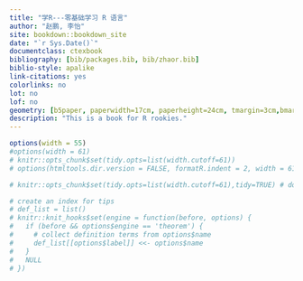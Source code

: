 ```yaml
--- 
title: "学R---零基础学习 R 语言"
author: "赵鹏, 李怡"
site: bookdown::bookdown_site
date: "`r Sys.Date()`"
documentclass: ctexbook
bibliography: [bib/packages.bib, bib/zhaor.bib]
biblio-style: apalike
link-citations: yes
colorlinks: no
lot: no
lof: no
geometry: [b5paper, paperwidth=17cm, paperheight=24cm, tmargin=3cm,bmargin=2.4cm,lmargin=3cm,rmargin=2cm]
description: "This is a book for R rookies."
---
```


```r
options(width = 55)
#options(width = 61)
# knitr::opts_chunk$set(tidy.opts=list(width.cutoff=61))
# options(htmltools.dir.version = FALSE, formatR.indent = 2, width = 61, digits = 4)

# knitr::opts_chunk$set(tidy.opts=list(width.cutoff=61),tidy=TRUE) # does not work

# create an index for tips
# def_list = list()
# knitr::knit_hooks$set(engine = function(before, options) {
#   if (before && options$engine == 'theorem') {
#     # collect definition terms from options$name
#     def_list[[options$label]] <<- options$name
#   }
#   NULL
# })

```

<!---

# 读者留言选登 {#secletters .unnumbered}


biblio-style: apalike, plain. unsrt

title: "[R菜鸟入门][R FOR ROOKIES] [史上最容易上手的R语言编程学习资料][12小时学会R]R语言通俗演义"
author: "赵鹏 李怡"
site: bookdown::bookdown_site
date: "`r Sys.Date()`"
documentclass: book
bibliography: [book.bib, packages.bib]
biblio-style: ieeetr
link-citations: yes
description: "This is a book for R rookies."

        刚刚开始学习，这帖子真是太好了，太贴心了，真的人人都能R啊。

> --- Didi, 2014-11-05


        写得很流畅，读起来一气呵成，不像有的书，中间参杂了其他的东西，容易断思路。赞一个

> --- 卡卡, 2013-04-04

        学了R有一段时间了，学学放放，总是不得要领，然后还在纠结是不是再捡起 matlab，说实话，matlab 在统计方面还真没有 R 做的好，至于 SPSS 、 SAS 根本就不在我的考虑范围之内。前两天我翻我的收藏夹，发现了这么一个宝贝：R 菜鸟入门篇，是 dapeng 写的一个R的系统的学习教程，言简意赅，生动形象，非常适合 R 语言入门和丢下 R 很久的人再回来看。这个系列的教程还受到了谢益辉同学的推荐，很不错！

>
> --- 小武子^[http://www.jianshu.com/p/44cc00bf7d12], 2013-03-15
>

> 很好狠好 通俗易懂 文字流畅 应该拉你当统计之都的写手
> 
> --- ypchen, 2013-03-30

>        dapeng的博文很生动哈，也比较由浅入深，每篇文章，我估计如果dapeng来讲课的话，恰好可以讲一节课，而且非常的有实操性。。。多谢dapeng 。

> --- causu, 2013-04-08

\index{summary()}

        顺便说一下，如果从来没有用过R，最好去大鹏的blog 扫荡一下，他的讲解顺序非常有利于新人，通俗而不低俗，简短而又直击要害，第一篇讲安装，第二篇讲计算，第三篇讲读文件，第四篇讲数据，几分种就能读完一篇，我是被他提到的三四个函数震撼到了，分别是 `file.choose`，`read.csv`， `summary`，`plot`，然后就开始用R来折腾数据。以前读的书，都是长篇累赘的介绍软件功能，从扎马步到六脉神剑，全部介绍一遍，试图让读书的人全部看完，把所有的练习都做完以后再开工开始用他，看着就头疼，根本没在乎读者的感受，大鹏的博客把读文件这个事提前，而且是把最简单，最易用的方式拿出来，其他的方式各人自己想用了再想办法吧，数据那一篇博客里，无需多言，summary和 plot两个函数就那么一放，没用过R的人，谁不两眼放光啊？也许这个就是应试教育和素质教育的差异吧。

> --- Oil Tang^[http://oiltang.com/2014/01/06/25-recipes-for-getting-started-with-r/], 2014-01-06

        一口气读完，通俗易懂，实例与小结对我这样的菜鸟快速上手很有帮助。

> --- yufree, 2013-03-29

        有种读小说的感觉，挺好的。

> --- wangpeng692, 2013-03-29

        用了一天的时间进行了学习，感觉真的很好，推荐作为入门读物！不过不要把R作为学习的目标，而应该把R当成工具，而学习使用工具的最佳方法还是实践、思考和提问！祝所有的菜鸟都可以飞向高空！

> --- smurf, 2013-03-31


        你的R系列博文写得真好，我才发觉以前我学不进去，是因为那些书讲得太不地道了，一上来就从头到尾，事无巨细的讲，直接没兴趣读下去，而你的博文，直接来个csv，file.choose，然后plot，summary，对于我这种种上计算机课老师只为了让考过一级、二级，而数学早忘光光的人，是无比期盼的，我才搞明白，R真是为不编程的人准备的利器。

> --- acheng99, 2013-12-16

-->
